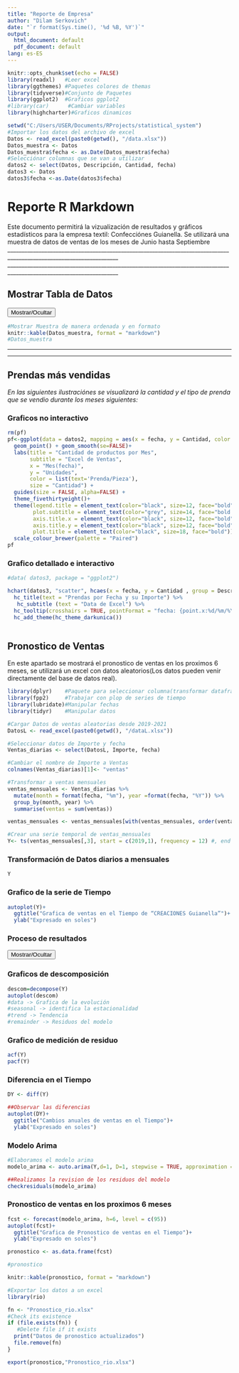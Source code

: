 ```yaml
---
title: "Reporte de Empresa"
author: "Dilam Serkovich"
date: "`r format(Sys.time(), '%d %B, %Y')`"
output:
  html_document: default
  pdf_document: default
lang: es-ES
---
```


```r
knitr::opts_chunk$set(echo = FALSE)
library(readxl)   #Leer excel
library(ggthemes) #Paquetes colores de themas
library(tidyverse)#Conjunto de Paquetes
library(ggplot2)  #Graficos ggplot2 
#library(car)      #Cambiar variables
library(highcharter)#Graficos dinamicos

setwd("C:/Users/USER/Documents/RProjects/statistical_system")
#Importar los datos del archivo de excel
Datos <- read_excel(paste0(getwd(), "/data.xlsx"))
Datos_muestra <- Datos
Datos_muestra$fecha <- as.Date(Datos_muestra$fecha)
#Selecciónar columnas que se van a utilizar
datos2 <- select(Datos, Descripción, Cantidad, fecha)
datos3 <- Datos
datos3$fecha <-as.Date(datos3$fecha)

```

# Reporte R Markdown

Este documento permitirá la vizualización de resultados y gráficos estadísticos para la empresa textil: Confecciónes Guianella.
Se utilizará una muestra de datos de ventas de los meses de Junio hasta Septiembre
_____________________________________________________________________________________________________________________
_____________________________________________________________________________________________________________________

## Mostrar Tabla de Datos
<button class="btn btn-primary" data-toggle="collapse" data-target="#BlockTable"> Mostrar/Ocultar </button>  
<div id="BlockTable" class="collapse"> 

```r
#Mostrar Muestra de manera ordenada y en formato
knitr::kable(Datos_muestra, format = "markdown")
#Datos_muestra
```
</div id="BlockTable">
_____________________________________________________________________________________________________________________
_____________________________________________________________________________________________________________________


## Prendas más vendidas

*En las siguientes ilustraciónes se visualizará la cantidad y el tipo de prenda que se vendio durante los meses siguientes:*


### Graficos no interactivo


```r
rm(pf)
pf<-ggplot(data = datos2, mapping = aes(x = fecha, y = Cantidad, color = Descripción, size = Cantidad, alpha=0.8))+
  geom_point() + geom_smooth(se=FALSE)+
  labs(title = "Cantidad de productos por Mes",
       subtitle = "Excel de Ventas",
       x = "Mes(fecha)",
       y = "Unidades",
       color = list(text='Prenda/Pieza'),
       size = "Cantidad") +
  guides(size = FALSE, alpha=FALSE) +
  theme_fivethirtyeight()+
  theme(legend.title = element_text(color="black", size=12, face="bold"),
        plot.subtitle = element_text(color="grey", size=14, face="bold.italic"),
        axis.title.x = element_text(color="black", size=12, face="bold"),
        axis.title.y = element_text(color="black", size=12, face="bold"),
        plot.title = element_text(color="black", size=18, face="bold")) +
  scale_colour_brewer(palette = "Paired")
pf
```

### Grafico detallado e interactivo
    
```r

#data( datos3, package = "ggplot2")

hchart(datos3, "scatter", hcaes(x = fecha, y = Cantidad , group = Descripción, size = Importe, alpha = 0.8)) %>%
  hc_title(text = "Prendas por Fecha y su Importe") %>%
   hc_subtitle (text = "Data de Excel") %>% 
  hc_tooltip(crosshairs = TRUE, pointFormat = "fecha: {point.x:%d/%m/%Y} <br> cantidad: {point.y} <br> Importe:  S/{point.size}") %>% 
  hc_add_theme(hc_theme_darkunica())
 


```

## Pronostico de Ventas
En este apartado se mostrará el pronostico de ventas en los proximos 6 meses, se utilizará un excel con datos aleatorios(Los datos pueden venir directamente del base de datos real).
```r

library(dplyr)    #Paquete para seleccionar columna(transformar dataframe)
library(fpp2)     #Trabajar con plop de series de tiempo
library(lubridate)#Manipular fechas
library(tidyr)    #Manipular datos

#Cargar Datos de ventas aleatorias desde 2019-2021
DatosL <- read_excel(paste0(getwd(), "/dataL.xlsx"))

#Seleccionar datos de Importe y fecha
Ventas_diarias <- select(DatosL, Importe, fecha)

#Cambiar el nombre de Importe a Ventas
colnames(Ventas_diarias)[1]<- "ventas"

#Transformar a ventas mensuales
ventas_mensuales <- Ventas_diarias %>%
  mutate(month = format(fecha, "%m"), year =format(fecha, "%Y")) %>%
  group_by(month, year) %>%
  summarise(ventas = sum(ventas))

ventas_mensuales <- ventas_mensuales[with(ventas_mensuales, order(ventas_mensuales$year)),]

#Crear una serie temporal de ventas_mensuales
Y<- ts(ventas_mensuales[,3], start = c(2019,1), frequency = 12) #, end = c(2021,11)
```

### Transformación de Datos diarios a mensuales
 
```r
Y
```

### Grafico de la serie de Tiempo

```r
autoplot(Y)+
  ggtitle("Grafica de ventas en el Tiempo de “CREACIONES Guianella”")+
  ylab("Expresado en soles")

```

### Proceso de resultados

<button class="btn btn-primary" data-toggle="collapse" data-target="#BlockName"> Mostrar/Ocultar </button>  
<div id="BlockName" class="collapse"> 

### Graficos de descomposición

```r
descom=decompose(Y)
autoplot(descom)
#data -> Grafica de la evolución
#seasonal -> identifica la estacionalidad
#trend -> Tendencia
#remainder -> Residuos del modelo

```

### Grafico de medición de residuo
 
```r
acf(Y)
pacf(Y)

```

### Diferencia en el Tiempo

```r
DY <- diff(Y)

##Observar las diferencias
autoplot(DY)+
  ggtitle("Cambios anuales de ventas en el Tiempo")+
  ylab("Expresado en soles")

```

### Modelo Arima

```r
#Elaboramos el modelo arima
modelo_arima <- auto.arima(Y,d=1, D=1, stepwise = TRUE, approximation = TRUE, trace = FALSE)

##Realizamos la revision de los residuos del modelo
checkresiduals(modelo_arima)

```

</div>

### Pronostico de ventas en los proximos 6 meses
```r

fcst <- forecast(modelo_arima, h=6, level = c(95))
autoplot(fcst)+
  ggtitle("Grafica de Pronostico de ventas en el Tiempo")+
  ylab("Expresado en soles")

```

```r

pronostico <- as.data.frame(fcst)

#pronostico 

knitr::kable(pronostico, format = "markdown")

#Exportar los datos a un excel
library(rio)

fn <- "Pronostico_rio.xlsx"
#Check its existence
if (file.exists(fn)) {
   #Delete file if it exists
  print("Datos de pronostico actualizados")
  file.remove(fn)
}

export(pronostico,"Pronostico_rio.xlsx")
```

